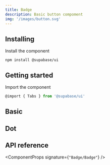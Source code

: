 ```yaml
---
title: Badge
description: Basic button compoment
img: '/images/button.svg'
---
```


## Installing

Install the component

```cli
npm install @supabase/ui
```

## Getting started

Import the component

```js
@import { Tabs } from '@supabase/ui'
```

## Basic

<CodeSample sample="BadgeBasic" v="0" />

## Dot

<CodeSample sample="BadgeDot" v="0" />

## API reference

<ComponentProps signature={`"Badge/Badge"`} />
